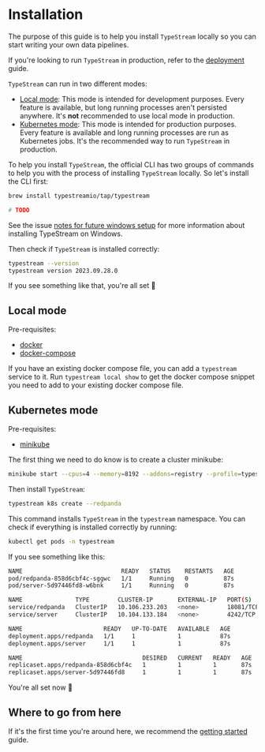 # Installation

The purpose of this guide is to help you install `TypeStream` locally so you can
start writing your own data pipelines.

If you're looking to run `TypeStream` in production, refer to the
[deployment](/tutorial/deployment.md) guide.

`TypeStream` can run in two different modes:

- [Local mode](#local-mode): This mode is intended for development purposes.
  Every feature is available, but long running processes aren't persisted
  anywhere. It's **not** recommended to use local mode in production.
- [Kubernetes mode](#kubernetes-mode): This mode is intended for production
  purposes. Every feature is available and long running processes are run as
  Kubernetes jobs. It's the recommended way to run `TypeStream` in production.

To help you install `TypeStream`, the official CLI has two groups of commands to
help you with the process of installing `TypeStream` locally. So let's install
the CLI first:


<!-- prettier-ignore -->
<Tabs>
  <TabItem value="Brew" label="Brew" default>

```bash
brew install typestreamio/tap/typestream
```

  </TabItem>
  <TabItem value="choco" label="Choco">

```bash
# TODO
```

See the issue [notes for future windows
setup](https://github.com/typestreamio/typestream/issues/74) for more
information about installing TypeStream on Windows.

  </TabItem>
</Tabs>

Then check if `TypeStream` is installed correctly:

```bash
typestream --version
typestream version 2023.09.28.0
```

If you see something like that, you're all set 🎉

## Local mode

Pre-requisites:

- [docker](https://docs.docker.com/get-docker/)
- [docker-compose](https://docs.docker.com/compose/install/)


<LocalStart />

If you have an existing docker compose file, you can add a `typestream` service
to it. Run `typestream local show` to get the docker compose snippet you need to
add to your existing docker compose file.

## Kubernetes mode

Pre-requisites:

- [minikube](https://minikube.sigs.k8s.io/docs/start/)

The first thing we need to do know is to create a cluster minikube:

```bash
minikube start --cpus=4 --memory=8192 --addons=registry --profile=typestream --insecure-registry="10.0.0.0/24"
```

Then install `TypeStream`:

```bash
typestream k8s create --redpanda
```

This command installs `TypeStream` in the `typestream` namespace. You can
check if everything is installed correctly by running:

```bash
kubectl get pods -n typestream
```

If you see something like this:

```bash
NAME                            READY   STATUS    RESTARTS   AGE
pod/redpanda-858d6cbf4c-sggwc   1/1     Running   0          87s
pod/server-5d97446fd8-w6bnk     1/1     Running   0          87s

NAME               TYPE        CLUSTER-IP       EXTERNAL-IP   PORT(S)                                   AGE
service/redpanda   ClusterIP   10.106.233.203   <none>        18081/TCP,18082/TCP,19092/TCP,19644/TCP   87s
service/server     ClusterIP   10.104.133.184   <none>        4242/TCP                                  87s

NAME                       READY   UP-TO-DATE   AVAILABLE   AGE
deployment.apps/redpanda   1/1     1            1           87s
deployment.apps/server     1/1     1            1           87s

NAME                                  DESIRED   CURRENT   READY   AGE
replicaset.apps/redpanda-858d6cbf4c   1         1         1       87s
replicaset.apps/server-5d97446fd8     1         1         1       87s
```

You're all set now 🎉

## Where to go from here

If it's the first time you're around here, we recommend the [getting started](/getting-started.mdx) guide.
